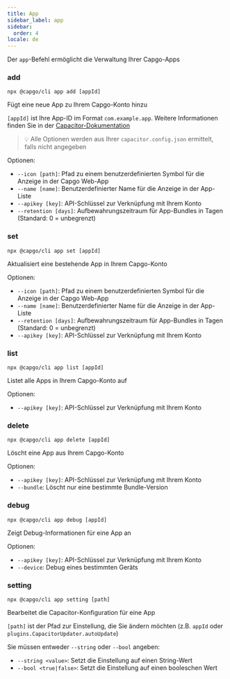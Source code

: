 ```yaml
---
title: App
sidebar_label: app
sidebar:
  order: 4
locale: de
---
```


Der `app`-Befehl ermöglicht die Verwaltung Ihrer Capgo-Apps

### add

`npx @capgo/cli app add [appId]`

Fügt eine neue App zu Ihrem Capgo-Konto hinzu

`[appId]` ist Ihre App-ID im Format `com.example.app`. Weitere Informationen finden Sie in der [Capacitor-Dokumentation](https://capacitorjs.com/docs/cli/commands/init/)

> 💡 Alle Optionen werden aus Ihrer `capacitor.config.json` ermittelt, falls nicht angegeben

Optionen:

- `--icon [path]`: Pfad zu einem benutzerdefinierten Symbol für die Anzeige in der Capgo Web-App
- `--name [name]`: Benutzerdefinierter Name für die Anzeige in der App-Liste
- `--apikey [key]`: API-Schlüssel zur Verknüpfung mit Ihrem Konto
- `--retention [days]`: Aufbewahrungszeitraum für App-Bundles in Tagen (Standard: 0 = unbegrenzt)

### set

`npx @capgo/cli app set [appId]`

Aktualisiert eine bestehende App in Ihrem Capgo-Konto

Optionen:

- `--icon [path]`: Pfad zu einem benutzerdefinierten Symbol für die Anzeige in der Capgo Web-App
- `--name [name]`: Benutzerdefinierter Name für die Anzeige in der App-Liste
- `--retention [days]`: Aufbewahrungszeitraum für App-Bundles in Tagen (Standard: 0 = unbegrenzt)
- `--apikey [key]`: API-Schlüssel zur Verknüpfung mit Ihrem Konto

### list

`npx @capgo/cli app list [appId]`

Listet alle Apps in Ihrem Capgo-Konto auf

Optionen:

- `--apikey [key]`: API-Schlüssel zur Verknüpfung mit Ihrem Konto

### delete

`npx @capgo/cli app delete [appId]`

Löscht eine App aus Ihrem Capgo-Konto

Optionen:

- `--apikey [key]`: API-Schlüssel zur Verknüpfung mit Ihrem Konto
- `--bundle`: Löscht nur eine bestimmte Bundle-Version

### debug

`npx @capgo/cli app debug [appId]`

Zeigt Debug-Informationen für eine App an

Optionen:

- `--apikey [key]`: API-Schlüssel zur Verknüpfung mit Ihrem Konto
- `--device`: Debug eines bestimmten Geräts

### setting

`npx @capgo/cli app setting [path]`

Bearbeitet die Capacitor-Konfiguration für eine App

`[path]` ist der Pfad zur Einstellung, die Sie ändern möchten (z.B. `appId` oder `plugins.CapacitorUpdater.autoUpdate`)

Sie müssen entweder `--string` oder `--bool` angeben:

- `--string <value>`: Setzt die Einstellung auf einen String-Wert
- `--bool <true|false>`: Setzt die Einstellung auf einen booleschen Wert